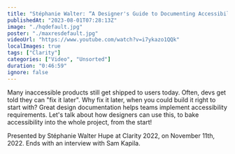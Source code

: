 ```yaml
---
title: "Stéphanie Walter: “A Designer's Guide to Documenting Accessibility” — Clarity 2022"
publishedAt: "2023-08-01T07:28:13Z"
image: "./hqdefault.jpg"
poster: "./maxresdefault.jpg"
videoUrl: "https://www.youtube.com/watch?v=i7ykazo1QQk"
localImages: true
tags: ["Clarity"]
categories: ["Video", "Unsorted"]
duration: "0:46:59"
ignore: false
---
```


Many inaccessible products still get shipped to users today. Often, devs get told they can "fix it later". Why fix it later, when you could build it right to start with? Great design documentation helps teams implement accessibility requirements. Let's talk about how designers can use this, to bake accessibility into the whole project, from the start!

Presented by Stéphanie Walter Hupe at Clarity 2022, on November 11th, 2022. Ends with an interview with Sam Kapila.
